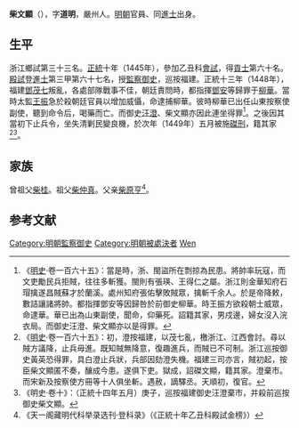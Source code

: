 '''柴文顯'''（{{bd|1404年||1449年||Chai柴}}），字'''道明'''，嚴州人。[[明朝|明朝]]官員、同[[進士|進士]]出身。

== 生平 ==
浙江鄉試第三十三名。[[正统_(年号)|正統]]十年（1445年），參加乙丑科[[會試|會試]]，得[[貢士|貢士]]第六十名。[[殿試|殿試]]登[[進士|進士]]第三甲第六十七名，授[[監察御史|監察御史]]，巡按福建。正統十三年（1448年），福建[[鄧茂七|鄧茂七]]叛亂，各處部隊戰事不佳，朝廷責問時，都指揮[[鄧安|鄧安]]等歸罪于[[柳華|柳華]]。當時太監[[王振|王振]]急於殺朝廷官員以增加威懾，命逮捕柳華。彼時柳華已出任山東按察使副使，聽到命令后，喝藥而亡。而御史[[汪澄|汪澄]]、柴文顯亦因此連坐得罪<ref>《[[明史|明史]]·卷一百六十五》：當是時，浙、閩盜所在剽掠為民患。將帥率玩寇，而文吏勵民兵拒賊，往往多斬獲。閩則有張瑛、王得仁之屬。浙江則金華知府石瑁擒遂昌賊蘇才於蘭溪。處州知府張佑擊敗賊眾，擒斬千余人。於是帝降敕，數詰讓諸將帥。都指揮鄧安等因歸咎於前御史柳華。時王振方欲殺朝士威眾，命逮華。華已出為山東副使，聞命，仰藥死。詔籍其家，男戍邊，婦女沒入浣衣局。而御史汪澄、柴文顯亦以是得罪。</ref>。之後因其當初下止兵令，坐失清剿民變良機，於次年（1449年）五月被施[[磔刑|磔刑]]，籍其家<ref>《[[明史|明史]]·卷一百六十五》：初，澄按福建，以茂七亂，檄浙江、江西會討。尋以賊方議降，止兵毋進。既知賊無降意，復趣進兵，而賊已不可制。浙江巡按御史黃英恐得罪，具白澄止兵狀，兵部因劾澄失機。福建三司亦言，賊初起，按臣柴文顯匿不奏，釀成今患。遂俱下吏。獄成，詔磔文顯，籍其家。澄棄市。而宋新及按察使方冊等十人俱坐斬。遇赦，謫驛丞。天順初，復官。</ref><ref>《明史·卷十》：（正統十四年五月）庚子，巡按福建御史汪澄棄市，并殺前巡按御史柴文顯。</ref>。

== 家族 ==
曾祖父[[柴桂|柴桂]]。祖父[[柴仲真|柴仲真]]。父亲[[柴原亨|柴原亨]]<ref>《天一阁藏明代科举录选刊·登科录》（《正統十年乙丑科殿試金榜》）</ref>。

==参考文献==
{{wikisource|明史/卷165}}
{{reflist}}

{{正統十年乙丑科殿試金榜}}
{{Authority control}}
{{明朝官员小作品}}
{{DEFAULTSORT:Chai柴}}
[[Category:明朝監察御史|Category:明朝監察御史]]
[[Category:明朝被處決者|Category:明朝被處決者]]
[[Category:柴姓|Wen]]